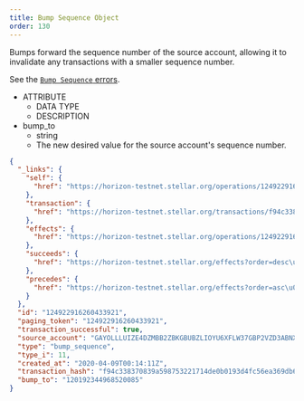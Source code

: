 ```yaml
---
title: Bump Sequence Object
order: 130
---
```



Bumps forward the sequence number of the source account, allowing it to invalidate any transactions with a smaller sequence number.

See the [`Bump Sequence` errors](../../../errors/result-codes/operation-specific/bump-sequence.mdx).

<AttributeTable>

- ATTRIBUTE
  - DATA TYPE
  - DESCRIPTION
- bump_to
  - string
  - The new desired value for the source account's sequence number.

</AttributeTable>

<ExampleResponse>

```json
{
  "_links": {
    "self": {
      "href": "https://horizon-testnet.stellar.org/operations/124922916260433921"
    },
    "transaction": {
      "href": "https://horizon-testnet.stellar.org/transactions/f94c338370839a598753221714de0b0193d4fc56ea369db6efe88f18669cc5a1"
    },
    "effects": {
      "href": "https://horizon-testnet.stellar.org/operations/124922916260433921/effects"
    },
    "succeeds": {
      "href": "https://horizon-testnet.stellar.org/effects?order=desc\u0026cursor=124922916260433921"
    },
    "precedes": {
      "href": "https://horizon-testnet.stellar.org/effects?order=asc\u0026cursor=124922916260433921"
    }
  },
  "id": "124922916260433921",
  "paging_token": "124922916260433921",
  "transaction_successful": true,
  "source_account": "GAYOLLLUIZE4DZMBB2ZBKGBUBZLIOYU6XFLW37GBP2VZD3ABNXCW4BVA",
  "type": "bump_sequence",
  "type_i": 11,
  "created_at": "2020-04-09T00:14:11Z",
  "transaction_hash": "f94c338370839a598753221714de0b0193d4fc56ea369db6efe88f18669cc5a1",
  "bump_to": "120192344968520085"
}
```

</ExampleResponse>
